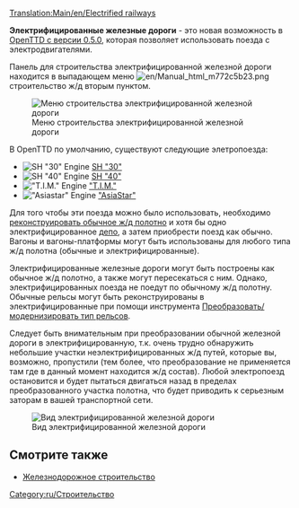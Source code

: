 [[Translation:Main/en/Electrified railways]]{{Template:Типы железных дорог/Ru}}

'''Электрифицированные железные дороги''' - это новая возможность в [[Main/en/OpenTTD 0.5.0|OpenTTD с версии 0.5.0]], которая позволяет использовать поезда с электродвигателями.

Панель для строительства электрифицированной железной дороги находится в выпадающем меню [[File:en/Manual html m772c5b23.png]] строительство ж/д вторым пунктом. 

[[File:ru/Openttd-rail1.png|none|Меню строительства электрифицированной железной дороги]]

В OpenTTD по умолчанию, существуют следующие элетропоезда:
*[[File:en/Sh30.png|SH "30" Engine]] [[Main/ru/SH "30"|SH "30"]]
*[[File:en/Sh40.png|SH "40" Engine]] [[Main/ru/SH "40"|SH "40"]]
*[[File:en/Tim.png|"T.I.M." Engine]] [[Main/ru/T.I.M|"T.I.M."]]
*[[File:en/Asiastar.png|"Asiastar" Engine]] [[Main/ru/AsiaStar|"AsiaStar"]]

Для того чтобы эти поезда можно было использовать, необходимо [[Main/ru/Реконструкция ж/д полотна|реконструировать обычное ж/д полотно]] и хотя бы одно электрифицированное [[Main/ru/Депо|депо]], а затем приобрести поезд как обычно. Вагоны и вагоны-платформы могут быть использованы для любого типа ж/д полотна (обычные и электрифицированные).

Электрифицированные железные дороги могут быть построены как обычное ж/д полотно, а также могут пересекаться с ним. Однако, электрифицированных поезда не поедут по обычному ж/д полотну. Обычные рельсы могут быть реконструированы в электрифицированные при помощи инструмента [[Main/ru/Реконструкция ж/д полотна|Преобразовать/модернизировать тип рельсов]].

Следует быть внимательным при преобразовании обычной железной дороги в электрифицированную, т.к. очень трудно обнаружить небольшие участки неэлектрифицированных ж/д путей, которые вы, возможно, пропустили (тем более, что преобразование не применяется там где в данный момент находится ж/д состав). Любой электропоезд остановится и будет пытаться двигаться назад в пределах преобразованного участка полотна,  что будет приводить к серьезным заторам в вашей транспортной сети.

[[File:en/Erailways.png|none|frame|Вид электрифицированной железной дороги]]

{{ru/Возможность|0.5}}

==Смотрите также==
*[[Main/ru/Железнодорожное строительство|Железнодорожное строительство]]

[[Category:ru/Строительство]]